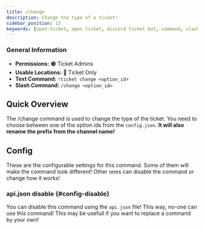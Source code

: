 ```yaml
---
title: /change
description: Change the type of a ticket!
sidebar_position: 13
keywords: [open-ticket, open ticket, discord ticket bot, command, slash command, change]
---
```

<head>
    <link rel="apple-touch-icon" href="/img/logo_vertical.png"/>
</head>

### General Information
- **Permissions:** 🟠 Ticket Admins
- **Usable Locations:** 🔴 Ticket Only
- **Text Command:** `!ticket change <option_id>`
- **Slash Command:** `/change <option_id>`

## Quick Overview
The /change command is used to change the type of the ticket. You need to choose between one of the option ids from the `config.json`.
**It will also rename the prefix from the channel name!**

<GoodImage src="/img/docs-v3/commands/change.png" alt="Image of /change command" size="50%"></GoodImage>

## Config
These are the <InlineLink url="docs/config/main" isdoc="true">configurable settings</InlineLink> for this command.
Some of them will make the command look different!
Other ones can disable the command or change how it works!

### <InlineLink url="docs/config/api" isdoc="true"><LabelText color="red">api.json</LabelText></InlineLink> disable \{#config-disable}
You can disable this command using the `api.json` file! This way, no-one can use this command!
This may be usefull if you want to replace a command by your own!